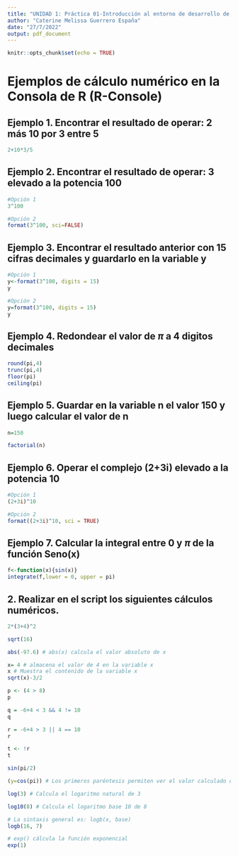 ```yaml
---
title: "UNIDAD 1: Práctica 01-Introducción al entorno de desarrollo de R"
author: "Caterine Melissa Guerrero España"
date: "27/7/2022"
output: pdf_document
---
```


```r
knitr::opts_chunk$set(echo = TRUE)
```

# Ejemplos de cálculo numérico en la Consola de R (R-Console)

## Ejemplo 1. Encontrar el resultado de operar: 2 más 10 por 3 entre 5

```r
2+10*3/5
```

## Ejemplo 2. Encontrar el resultado de operar: 3 elevado a la potencia 100

```r
#Opción 1
3^100

#Opción 2
format(3^100, sci=FALSE)
```

## Ejemplo 3. Encontrar el resultado anterior con 15 cifras decimales y guardarlo en la variable y

```r
#Opción 1
y<-format(3^100, digits = 15)
y

#Opción 2
y=format(3^100, digits = 15)
y
```

## Ejemplo 4. Redondear el valor de $\pi$ a 4 digitos decimales
```r
round(pi,4)
trunc(pi,4)
floor(pi)
ceiling(pi)
```

## Ejemplo 5. Guardar en la variable n el valor 150 y luego calcular el valor de n
```r
n=150

factorial(n)
```

## Ejemplo 6. Operar el complejo (2+3i) elevado a la potencia 10
```r
#Opción 1
(2+3i)^10

#Opción 2
format((2+3i)^10, sci = TRUE)
```

## Ejemplo 7. Calcular la integral entre 0 y $\pi$ de la función Seno(x)
```r
f<-function(x){sin(x)}
integrate(f,lower = 0, upper = pi)

```

## 2. Realizar en el script los siguientes cálculos numéricos.
```r
2*(3+4)^2

sqrt(16)

abs(-97.6) # abs(x) calcula el valor absoluto de x

x= 4 # almacena el valor de 4 en la variable x
x # Muestra el contenido de la variable x
sqrt(x)-3/2

p <- (4 > 8)
p

q = -6+4 < 3 && 4 != 10
q

r = -6+4 > 3 || 4 == 10
r

t <- !r
t

sin(pi/2)

(y=cos(pi)) # Los primeros paréntesis permiten ver el valor calculado de y

log(3) # Calcula el logaritmo natural de 3

log10(8) # Calcula el logaritmo base 10 de 8

# La sintaxis general es: logb(x, base)
logb(16, 7)

# exp() cálcula la función exponencial
exp(1)

```

